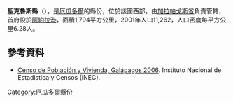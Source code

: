 '''聖克魯斯縣'''（{{lang-es|Cantón Santa Cruz}}），是[[厄瓜多爾|厄瓜多爾]]的縣份，位於該國西部，由[[加拉帕戈斯省|加拉帕戈斯省]]負責管轄，首府設於[[阿約拉港|阿約拉港]]，面積1,794平方公里，2001年人口11,262，人口密度每平方公里6.28人。

==參考資料==
*{{es icon}} [https://web.archive.org/web/20090919204951/http://www.inec.gov.ec/web/guest/ecu_est/est_soc/cen_pob_viv Censo de Población y Vivienda, Galápagos 2006]. Instituto Nacional de Estadistica y Censos (INEC).

{{coord|00|38|S|090|22|W|region:EC-W|display=title}}

{{厄瓜多爾縣份}}

[[Category:厄瓜多爾縣份|Category:厄瓜多爾縣份]]


{{Ecuador-geo-stub}}